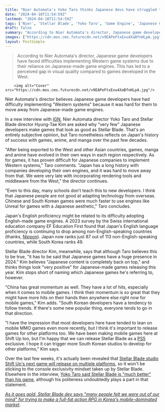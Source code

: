 ```yaml
---
title: "Nier Automata's Yoko Taro thinks Japanese devs have struggled to embrace Western tech, but Stellar Blade's director says 'Japanese content is completely back on top'"
date: "2024-04-18T11:54:59Z"
lastmod: "2024-04-18T11:54:59Z"
tags: ['Nier', 'Stellar Blade', 'Yoko Taro', 'Game Engine', 'Japanese Game', 'Western Game', 'PlayStation 5']
draft: false
summary: "According to Nier Automata's director, Japanese game developers have faced difficulties implementing Western game systems due to their reliance on Japanese-made game engines. This has led to a perceived gap in visual quality compared to games developed in the West."
images: ["https://cdn.mos.cms.futurecdn.net/v9EAPeFtxExu4XaBfnHLpA.jpg"]
layout: PostSimple
---
```

> According to Nier Automata's director, Japanese game developers have faced difficulties implementing Western game systems due to their reliance on Japanese-made game engines. This has led to a perceived gap in visual quality compared to games developed in the West.


        <img alt="Cover" src="https://cdn.mos.cms.futurecdn.net/v9EAPeFtxExu4XaBfnHLpA.jpg"/>
        
Nier Automata's director believes Japanese game developers have had difficulty implementing "Western systems" because it was hard for them to move away from Japanese-made game engines.

In a new interview with [IGN](https://www.ign.com/articles/stellar-blade-x-nier-automata-taro-yoko-hyung-tae-kim), Nier Automata director Yoko Taro and Stellar Blade director Hyung-Tae Kim are asked why "very few" Japanese developers make games that look as good as Stellar Blade. That's an entirely subjective opinion, but Taro nonetheless reflects on Japan's history of success with games, anime, and manga over the past few decades. 

"After being exported to the West and other Asian countries, games, manga and anime have evolved in their own ways in each region respectively. As for games, it has proven difficult for Japanese companies to implement Western systems," Taro comments. "Japan has a long history with companies developing their own engines, and it was hard to move away from that. We were very late with incorporating rendering tools and middleware from the West," the director continues. 

"Even to this day, many schools don’t teach this to new developers. I think that Japanese people are not good at adapting technology from overseas. Chinese and South Korean games were much faster to use engines like Unreal for games with a Japanese aesthetic," Taro concludes. 

Japan's English proficiency might be related to its difficulty adopting English-made game engines. A 2023 survey by the Swiss international education company EF Education First found that Japan's English language proficiency is continuing to drop among non-English-speaking countries (thanks, [Nippon](https://www.nippon.com/en/japan-data/h01843/)). Japan now ranks just 87 out of 113 non-English-speaking countries, while South Korea ranks 49.

Stellar Blade director Kim, meanwhile, says that although Taro believes this to be true, "it has to be said that Japanese games have a huge presence in 2024." Kim believes "Japanese content is completely back on top," and thinks things look "very positive" for Japanese-made games releasing this year. Kim stops short of naming which Japanese games he's referring to, however.

"China has great momentum as well. They have a lot of hits, especially when it comes to mobile games. I think their momentum is so great that they might have more hits on their hands then anywhere else right now for mobile games," Kim adds. "South Korean developers have a tendency to follow trends. If there's some new popular thing, everyone tends to go in that direction. 

"I have the impression that most developers here have tended to lean on mobile MMO games even more recently, but I think it's important to release games for other platforms too. We have been making mobile games here at Shift Up too, but I'm happy that we can release Stellar Blade as a [PS5](https://www.gamesradar.com/ps5-review/) exclusive. I hope it can trigger more South Korean studios to develop for other platforms," Kim says. 

Over the last few weeks, it's actually been revealed that [Stellar Blade studio Shift Up's next game will release on multiple platforms](https://www.gamesradar.com/stellar-blades-dev-working-on-a-new-cross-platform-next-gen-game-after-its-ps5-exclusive/), so it won't be sticking to the console exclusivity mindset taken up by Stellar Blade. Elsewhere in the interview, [Yoko Taro said Stellar Blade is "much better" than his game](https://www.gamesradar.com/nier-automata-creator-yoko-taro-says-stellar-blade-is-much-better-than-the-beloved-rpg-stellar-blade-actually-makes-me-quite-jealous/), although his politeness undoubtedly plays a part in that statement.

[<em>As it goes gold, Stellar Blade dev says "many people felt we were out of our mind" for trying to make a full-fat action RPG in Korea's mobile-dominated market</em>](https://www.gamesradar.com/as-it-goes-gold-stellar-blade-dev-says-many-people-felt-we-were-out-of-our-mind-for-trying-to-make-a-full-fat-action-rpg-in-koreas-mobile-dominated-market/)*.*
        